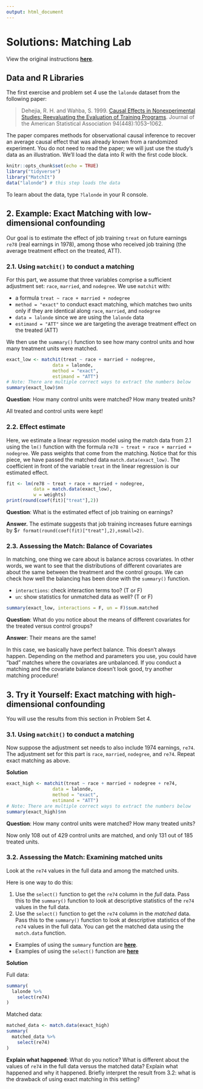 ```yaml
---
output: html_document
---
```


# Solutions: Matching Lab {-}
View the original instructions [**here**](https://causal3900.github.io/statistical-modeling.html#lab-matching-in-r).

## Data and R Libraries {-}
The first exercise and problem set 4 use the `lalonde` dataset from the following paper:

> Dehejia, R. H. and Wahba, S. 1999. [Causal Effects in Nonexperimental Studies: Reevaluating the Evaluation of Training Programs](https://www-jstor-org.proxy.library.cornell.edu/stable/2669919?). Journal of the American Statistical Association 94(448):1053--1062.

The paper compares methods for observational causal inference to recover an average causal effect that was already known from a randomized experiment. You do not need to read the paper; we will just use the study's data as an illustration. We'll load the data into R with the first code block.

```r
knitr::opts_chunk$set(echo = TRUE)
library("tidyverse")
library("MatchIt")
data("lalonde") # this step loads the data
```

To learn about the data, type `?lalonde` in your R console.

## 2. Example: Exact Matching with low-dimensional confounding {-}

Our goal is to estimate the effect of job training `treat` on future earnings `re78` (real earnings in 1978), among those who received job training (the average treatment effect on the treated, ATT).

### 2.1.  Using `matchit()` to conduct a matching {-}

For this part, we assume that three variables comprise a sufficient adjustment set: `race`, `married`, and `nodegree`. We use `matchit` with:

- a formula `treat ~ race + married + nodegree`
- `method = "exact"` to conduct exact matching, which matches two units only if they are identical along `race`, `married`, and `nodegree`
- `data = lalonde` since we are using the `lalonde` data
-  `estimand = "ATT"` since we are targeting the average treatment effect on the treated (ATT)

We then use the `summary()` function to see how many control units and how many treatment units were matched. 

```r
exact_low <- matchit(treat ~ race + married + nodegree,
                 data = lalonde,
                 method = "exact",
                 estimand = "ATT")
# Note: There are multiple correct ways to extract the numbers below
summary(exact_low)$nn
```

**Question**: How many control units were matched? How many treated units?

\textbf{Answer.} All treated and control units were kept!


### 2.2. Effect estimate {-}

Here, we estimate a linear regression model using the match data from 2.1 using the `lm()` function with the formula `re78 ~ treat + race + married + nodegree`. We pass weights that come from the matching. Notice that for this piece, we have passed the matched data `match.data(exact_low)`. The coefficient in front of the variable `treat` in the linear regression is our estimated effect.

```r
fit <- lm(re78 ~ treat + race + married + nodegree,
          data = match.data(exact_low),
          w = weights)
print(round(coef(fit)["treat"],2))
```

**Question**: What is the estimated effect of job training on earnings?

**Answer.** The estimate suggests that job training increases future earnings by \$`r format(round(coef(fit)["treat"],2),nsmall=2)`.

### 2.3. Assessing the Match: Balance of Covariates {-}

In matching, one thing we care about is balance across covariates. In other words, we want to see that the distributions of different covariates are about the same between the treatment and the control groups. We can check how well the balancing has been done with the `summary()` function.

- `interactions`: check interaction terms too? (T or F)
- `un`: show statistics for unmatched data as well? (T or F)

```r
summary(exact_low, interactions = F, un = F)$sum.matched
```

**Question**: What do you notice about the means of different covariates for the treated versus control groups? 

**Answer**: Their means are the same! 

In this case, we basically have perfect balance. This doesn't always happen. Depending on the method and parameters you use, you could have "bad" matches where the covariates are unbalanced. If you conduct a matching and the covariate balance doesn't look good, try another matching procedure!

## 3. Try it Yourself: Exact matching with high-dimensional confounding {-}
You will use the results from this section in Problem Set 4.

### 3.1. Using `matchit()` to conduct a matching {-}
Now suppose the adjustment set needs to also include 1974 earnings, `re74`. The adjustment set for this part is `race`, `married`, `nodegree`, and `re74`. Repeat exact matching as above.

**Solution**
```r
exact_high <- matchit(treat ~ race + married + nodegree + re74,
                 data = lalonde,
                 method = "exact",
                 estimand = "ATT")
# Note: There are multiple correct ways to extract the numbers below
summary(exact_high)$nn
```

**Question**: How many control units were matched? How many treated units?

\textbf{Answer.} Now only 108 out of 429 control units are matched, and only 131 out of 185 treated units.


### 3.2. Assessing the Match: Examining matched units {-}

Look at the `re74` values in the full data and among the matched units.

Here is one way to do this:

1. Use the `select()` function to get the `re74` column in the *full* data. Pass this to the `summary()` function to look at descriptive statistics of the `re74` values in the full data.
2. Use the `select()` function to get the `re74` column in the *matched* data. Pass this to the `summary()` function to look at descriptive statistics of the `re74` values in the full data. You can get the matched data using the `match.data` function. 

- Examples of using the `summary` function are [**here**](https://intro2r.com/summarising-data-frames.html).
- Examples of using the `select()` function are [**here**](https://benwhalley.github.io/just-enough-r/selecting-columns.html)


**Solution**

Full data:
```r
summary(
  lalonde %>%
    select(re74)
)
```
Matched data:
```r
matched_data <- match.data(exact_high)
summary(
  matched_data %>%
    select(re74)
)
```

**Explain what happened**: What do you notice? What is different about the values of `re74` in the full data versus the matched data? Explain what happened and why it happened. Briefly interpret the result from 3.2: what is the drawback of using exact matching in this setting?
